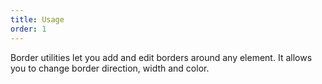 ```yaml
---
title: Usage
order: 1
---
```



<Paragraph size="lead">
  Border utilities let you add and edit borders around any element. It allows
  you to change border direction, width and color.
</Paragraph>
